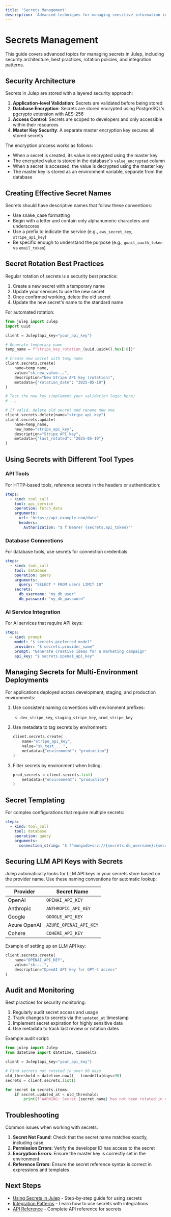 ```yaml
---
title: 'Secrets Management'
description: 'Advanced techniques for managing sensitive information in Julep'
---
```


# Secrets Management

This guide covers advanced topics for managing secrets in Julep, including security architecture, best practices, rotation policies, and integration patterns.

## Security Architecture

Secrets in Julep are stored with a layered security approach:

1. **Application-level Validation**: Secrets are validated before being stored
2. **Database Encryption**: Secrets are stored encrypted using PostgreSQL's pgcrypto extension with AES-256
3. **Access Control**: Secrets are scoped to developers and only accessible within their resources
4. **Master Key Security**: A separate master encryption key secures all stored secrets

The encryption process works as follows:
- When a secret is created, its value is encrypted using the master key
- The encrypted value is stored in the database's `value_encrypted` column
- When a secret is accessed, the value is decrypted using the master key
- The master key is stored as an environment variable, separate from the database

## Creating Effective Secret Names

Secrets should have descriptive names that follow these conventions:

- Use snake_case formatting
- Begin with a letter and contain only alphanumeric characters and underscores
- Use a prefix to indicate the service (e.g., `aws_secret_key`, `stripe_api_key`)
- Be specific enough to understand the purpose (e.g., `gmail_oauth_token` vs `email_token`)

## Secret Rotation Best Practices

Regular rotation of secrets is a security best practice:

1. Create a new secret with a temporary name
2. Update your services to use the new secret
3. Once confirmed working, delete the old secret
4. Update the new secret's name to the standard name

For automated rotation:

```python
from julep import Julep
import uuid

client = Julep(api_key="your_api_key")

# Generate temporary name
temp_name = f"stripe_key_rotation_{uuid.uuid4().hex[:8]}"

# Create new secret with temp name
client.secrets.create(
    name=temp_name,
    value="sk_new_value...",
    description="New Stripe API key (rotation)",
    metadata={"rotation_date": "2025-05-10"}
)

# Test the new key (implement your validation logic here)
# ...

# If valid, delete old secret and rename new one
client.secrets.delete(name="stripe_api_key")
client.secrets.update(
    name=temp_name,
    new_name="stripe_api_key",
    description="Stripe API key",
    metadata={"last_rotated": "2025-05-10"}
)
```

## Using Secrets with Different Tool Types

### API Tools

For HTTP-based tools, reference secrets in the headers or authentication:

```yaml
steps:
  - kind: tool_call
    tool: api_service
    operation: fetch_data
    arguments:
      url: "https://api.example.com/data"
      headers:
        Authorization: "$ f'Bearer {secrets.api_token}'"
```

### Database Connections

For database tools, use secrets for connection credentials:

```yaml
steps:
  - kind: tool_call
    tool: database
    operation: query
    arguments:
      query: "SELECT * FROM users LIMIT 10"
    secrets:
      db_username: "my_db_user"
      db_password: "my_db_password"
```

### AI Service Integration

For AI services that require API keys:

```yaml
steps:
  - kind: prompt
    model: "$ secrets.preferred_model"
    provider: "$ secrets.provider_name"
    prompt: "Generate creative ideas for a marketing campaign"
    api_key: "$ secrets.openai_api_key"
```

## Managing Secrets for Multi-Environment Deployments

For applications deployed across development, staging, and production environments:

1. Use consistent naming conventions with environment prefixes:
   - `dev_stripe_key`, `staging_stripe_key`, `prod_stripe_key`

2. Use metadata to tag secrets by environment:
   ```python
   client.secrets.create(
       name="stripe_api_key",
       value="sk_test_...",
       metadata={"environment": "production"}
   )
   ```

3. Filter secrets by environment when listing:
   ```python
   prod_secrets = client.secrets.list(
       metadata={"environment": "production"}
   )
   ```

## Secret Templating

For complex configurations that require multiple secrets:

```yaml
steps:
  - kind: tool_call
    tool: database
    operation: query
    arguments:
      connection_string: "$ f'mongodb+srv://{secrets.db_username}:{secrets.db_password}@{secrets.db_host}/{secrets.db_name}'"
```

## Securing LLM API Keys with Secrets

Julep automatically looks for LLM API keys in your secrets store based on the provider name. Use these naming conventions for automatic lookup:

| Provider | Secret Name |
|----------|-------------|
| OpenAI   | `OPENAI_API_KEY` |
| Anthropic | `ANTHROPIC_API_KEY` |
| Google   | `GOOGLE_API_KEY` |
| Azure OpenAI | `AZURE_OPENAI_API_KEY` |
| Cohere   | `COHERE_API_KEY` |

Example of setting up an LLM API key:

```python
client.secrets.create(
    name="OPENAI_API_KEY",
    value="sk-...",
    description="OpenAI API key for GPT-4 access"
)
```

## Audit and Monitoring

Best practices for security monitoring:

1. Regularly audit secret access and usage
2. Track changes to secrets via the `updated_at` timestamp
3. Implement secret expiration for highly sensitive data
4. Use metadata to track last review or rotation dates

Example audit script:

```python
from julep import Julep
from datetime import datetime, timedelta

client = Julep(api_key="your_api_key")

# Find secrets not rotated in over 90 days
old_threshold = datetime.now() - timedelta(days=90)
secrets = client.secrets.list()

for secret in secrets.items:
    if secret.updated_at < old_threshold:
        print(f"WARNING: Secret {secret.name} has not been rotated in over 90 days")
```

## Troubleshooting

Common issues when working with secrets:

1. **Secret Not Found**: Check that the secret name matches exactly, including case
2. **Permission Errors**: Verify the developer ID has access to the secret
3. **Encryption Errors**: Ensure the master key is correctly set in the environment
4. **Reference Errors**: Ensure the secret reference syntax is correct in expressions and templates

## Next Steps

- [Using Secrets in Julep](/guides/using-secrets) - Step-by-step guide for using secrets
- [Integration Patterns](/guides/advanced/integration-patterns) - Learn how to use secrets with integrations
- [API Reference](/api-reference#tag/secrets) - Complete API reference for secrets